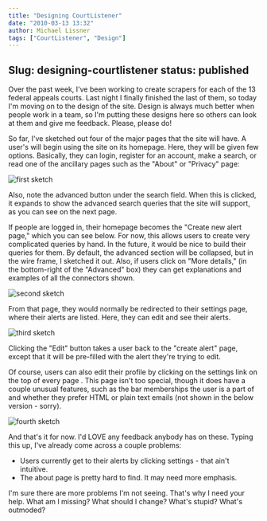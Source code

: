 ```yaml
---
title: "Designing CourtListener"
date: "2010-03-13 13:32"
author: Michael Lissner
tags: ["CourtListener", "Design"]
---
```

Slug: designing-courtlistener
status: published
---

Over the past week, I've been working to create scrapers for each of the
13 federal appeals courts. Last night I finally finished the last of
them, so today I'm moving on to the design of the site. Design is always
much better when people work in a team, so I'm putting these designs
here so others can look at them and give me feedback. Please, please do!

So far, I've sketched out four of the major pages that the site will
have. A user's will begin using the site on its homepage. Here, they
will be given few options. Basically, they can login, register for an
account, make a search, or read one of the ancillary pages such as the
"About" or "Privacy" page:

![first sketch](/images/designing-cl/1.jpeg)

Also, note the advanced button under the search field. When this is
clicked, it expands to show the advanced search queries that the site
will support, as you can see on the next page.

If people are logged in, their homepage becomes the "Create new alert
page," which you can see below. For now, this allows users to create
very complicated queries by hand. In the future, it would be nice to
build their queries for them. By default, the advanced section will be
collapsed, but in the wire frame, I sketched it out. Also, if users
click on "More details," (in the bottom-right of the "Advanced" box)
they can get explanations and examples of all the connectors shown.

![second sketch](/images/designing-cl/2.jpeg)

From that page, they would normally be redirected to their settings
page, where their alerts are listed. Here, they can edit and see their
alerts.

![third sketch](/images/designing-cl/3.jpeg)

Clicking the "Edit" button takes a user back to the "create alert"
page, except that it will be pre-filled with the alert they're trying to
edit.

Of course, users can also edit their profile by clicking on the settings
link on the top of every page . This page isn't too special, though it
does have a couple unusual features, such as the bar memberships the
user is a part of and whether they prefer HTML or plain text emails (not
shown in the below version - sorry).

![fourth sketch](/images/designing-cl/4.jpeg)

And that's it for now. I'd LOVE any feedback anybody has on these.
Typing this up, I've already come across a couple problems:

-   Users currently get to their alerts by clicking settings - that
    ain't intuitive.
-   The about page is pretty hard to find. It may need more emphasis.

I'm sure there are more problems I'm not seeing. That's why I need your
help. What am I missing? What should I change? What's stupid? What's
outmoded?

